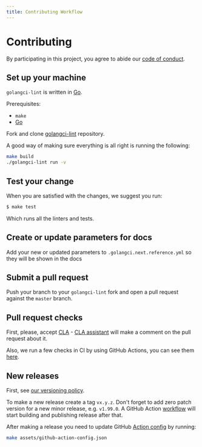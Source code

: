 ```yaml
---
title: Contributing Workflow
---
```


# Contributing

By participating in this project, you agree to abide our [code of conduct](https://github.com/golangci/golangci-lint?tab=coc-ov-file).

## Set up your machine

`golangci-lint` is written in [Go](https://go.dev).

Prerequisites:

- `make`
- [Go](https://go.dev/doc/install)

Fork and clone [golangci-lint](https://github.com/golangci/golangci-lint) repository.

A good way of making sure everything is all right is running the following:

```sh
make build
./golangci-lint run -v
```

## Test your change

When you are satisfied with the changes, we suggest you run:

```sh
$ make test
```

Which runs all the linters and tests.

## Create or update parameters for docs

Add your new or updated parameters to `.golangci.next.reference.yml` so they will be shown in the docs

## Submit a pull request

Push your branch to your `golangci-lint` fork and open a pull request against the
`master` branch.

## Pull request checks

First, please, accept [CLA](https://gist.github.com/jirfag/26a39fd375da84b2d5ad4296fecb0668) - [CLA assistant](https://cla-assistant.io/) will make a comment on the pull request about it.

Also, we run a few checks in CI by using GitHub Actions, you can see them [here](https://github.com/golangci/golangci-lint/blob/master/.github/workflows/pr.yml).

## New releases

First, see [our versioning policy](/product/roadmap/#versioning-policy).

To make a new release create a tag `vx.y.z`. Don't forget to add zero patch version for a new minor release, e.g. `v1.99.0`.
A GitHub Action [workflow](https://github.com/golangci/golangci-lint/blob/master/.github/workflows/tag.yml) will start building and publishing release after that.

After making a release you need to update
GitHub [Action config](https://github.com/golangci/golangci-lint/blob/master/assets/github-action-config.json) by running:
```sh
make assets/github-action-config.json
```
